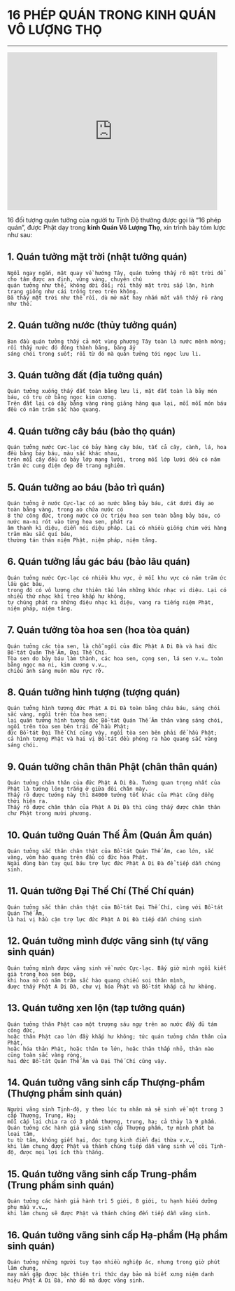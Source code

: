 # 16 PHÉP QUÁN TRONG KINH QUÁN VÔ LƯỢNG THỌ
***
<iframe
    width="480"
    height="360"
    src="https://www.youtube.com/embed/WC0Mm4BYobQ"
    frameborder="0"
    allow="autoplay; encrypted-media"
    allowfullscreen
></iframe>


16 đối tượng quán tưởng của người tu Tịnh Độ thường được gọi là “16 phép quán”, được Phật dạy trong **kinh Quán Vô Lượng Thọ**, xin trình bày tóm lược như sau:

## 1. Quán tưởng mặt trời (nhật tưởng quán)
```
Ngồi ngay ngắn, mặt quay về hướng Tây, quán tưởng thấy rõ mặt trời để cho tâm được an định, vững vàng, chuyên chú
quán tưởng như thế, không dời đổi; rồi thấy mặt trời sắp lặn, hình trạng giống như cái trống treo trên không.
Đã thấy mặt trời như thế rồi, dù mở mắt hay nhắm mắt vẫn thấy rõ ràng như thế.
```
## 2. Quán tưởng nước (thủy tưởng quán)
```
Ban đầu quán tưởng thấy cả một vùng phương Tây toàn là nước mênh mông; rồi thấy nước đó đóng thành băng, băng ấy
sáng chói trong suốt; rồi từ đó mà quán tưởng tới ngọc lưu li.
```
## 3. Quán tưởng đất (địa tưởng quán)
```
Quán tưởng xuống thấy đất toàn bằng lưu li, mặt đất toàn là bảy món báu, có trụ cờ bằng ngọc kim cương.
Trên đất lại có dây bằng vàng ròng giăng hàng qua lại, mỗi mỗi món báu đều có năm trăm sắc hào quang.
```
## 4. Quán tưởng cây báu (bảo thọ quán)
```
Quán tưởng nước Cực-lạc có bảy hàng cây báu, tất cả cây, cành, lá, hoa đều bằng bảy báu, màu sắc khác nhau,
trên mỗi cây đều có bảy lớp mạng lưới, trong mỗi lớp lưới đều có năm trăm ức cung điện đẹp đẽ trang nghiêm.
```
## 5. Quán tưởng ao báu (bảo trì quán)
```
Quán tưởng ở nước Cực-lạc có ao nước bằng bảy báu, cát dưới đáy ao toàn bằng vàng, trong ao chứa nước có
8 thứ công đức, trong nước có ức triệu hoa sen toàn bằng bảy báu, có nước ma-ni rót vào từng hoa sen, phát ra
âm thanh kì diệu, diễn nói diệu pháp. Lại có nhiều giống chim với hàng trăm màu sắc quí báu,
thường tán thán niệm Phật, niệm pháp, niệm tăng.
```
## 6. Quán tưởng lầu gác báu (bảo lâu quán)
```
Quán tưởng nước Cực-lạc có nhiều khu vực, ở mỗi khu vực có năm trăm ức lầu gác báu,
trong đó có vô lượng chư thiên tấu lên những khúc nhạc vi diệu. Lại có nhiều thứ nhạc khí treo khắp hư không,
tự chúng phát ra những điệu nhạc kì diệu, vang ra tiếng niệm Phật, niệm pháp, niệm tăng.
```
## 7. Quán tưởng tòa hoa sen (hoa tòa quán)
```
Quán tưởng các tòa sen, là chỗ ngồi của đức Phật A Di Đà và hai đức Bồ-tát Quán Thế Âm, Đại Thế Chí.
Tòa sen do bảy báu làm thành, các hoa sen, cọng sen, lá sen v.v… toàn bằng ngọc ma ni, kim cương v.v…,
chiếu ánh sáng muôn màu rực rỡ.
```
## 8. Quán tưởng hình tượng (tượng quán)
```
Quán tưởng hình tượng đức Phật A Di Đà toàn bằng châu báu, sáng chói sắc vàng, ngồi trên tòa hoa sen;
lại quán tưởng hình tượng đức Bồ-tát Quán Thế Âm thân vàng sáng chói, ngồi trên tòa sen bên trái để hầu Phật;
đức Bồ-tát Đại Thế Chí cũng vậy, ngồi tòa sen bên phải để hầu Phật;
cả hình tượng Phật và hai vị Bồ-tát đều phóng ra hào quang sắc vàng sáng chói.
```
## 9. Quán tưởng chân thân Phật (chân thân quán)
```
Quán tưởng chân thân của đức Phật A Di Đà. Tướng quan trọng nhất của Phật là tướng lông trắng ở giữa đôi chân mày.
Thấy rõ được tướng này thì 84000 tướng tốt khác của Phật cũng đồng thời hiện ra.
Thấy rõ được chân thân của Phật A Di Đà thì cũng thấy được chân thân chư Phật trong mười phương.
```
## 10. Quán tưởng Quán Thế Âm (Quán Âm quán)
```
Quán tưởng sắc thân chân thật của Bồ-tát Quán Thế Âm, cao lớn, sắc vàng, vòm hào quang trên đầu có đức hóa Phật.
Ngài dùng bàn tay quí báu trợ lực đức Phật A Di Đà để tiếp dẫn chúng sinh.
```
## 11. Quán tưởng Đại Thế Chí (Thế Chí quán)
```
Quán tưởng sắc thân chân thật của Bồ-tát Đại Thế Chí, cùng với Bồ-tát Quán Thế Âm,
là hai vị hầu cận trợ lực đức Phật A Di Đà tiếp dẫn chúng sinh
```
## 12. Quán tưởng mình được vãng sinh (tự vãng sinh quán)
```
Quán tưởng mình được vãng sinh về nước Cực-lạc. Bấy giờ mình ngồi kiết già trong hoa sen búp,
khi hoa nở có năm trăm sắc hào quang chiếu soi thân mình,
được thấy Phật A Di Đà, chư vị hóa Phật và Bồ-tát khắp cả hư không.
```
## 13. Quán tưởng xen lộn (tạp tưởng quán)
```
Quán tưởng thân Phật cao một trượng sáu ngự trên ao nước đầy đủ tám công đức,
hoặc thân Phật cao lớn đầy khắp hư không; tức quán tưởng chân thân của Phật,
hoặc hóa thân Phật, hoặc thân to lớn, hoặc thân thấp nhỏ, thân nào cũng toàn sắc vàng ròng,
hai đức Bồ-tát Quán Thế Âm và Đại Thế Chí cũng vậy.
```
## 14. Quán tưởng vãng sinh cấp Thượng-phẩm (Thượng phẩm sinh quán)
```
Người vãng sinh Tịnh-độ, y theo lúc tu nhân mà sẽ sinh vể một trong 3 cấp Thượng, Trung, Hạ;
mỗi cấp lại chia ra có 3 phẩm thượng, trung, hạ; cả thảy là 9 phẩm.
Quán tưởng các hành giả vãng sinh cấp Thượng phẩm, tự mình phát ba loại tâm,
tu từ tâm, không giết hại, đọc tụng kinh điển đại thừa v.v…,
khi lâm chung được Phật và thánh chúng tiếp dẫn vãng sinh về cõi Tịnh-độ, được mọi lợi ích thù thắng.
```
## 15. Quán tưởng vãng sinh cấp Trung-phẩm (Trung phẩm sinh quán)
```
Quán tưởng các hành giả hành trì 5 giới, 8 giới, tu hạnh hiếu dưỡng phụ mẫu v.v…,
khi lâm chung sẽ được Phật và thánh chúng đến tiếp dẫn vãng sinh.
```
## 16. Quán tưởng vãng sinh cấp Hạ-phẩm (Hạ phẩm sinh quán)
```
Quán tưởng những người tuy tạo nhiều nghiệp ác, nhưng trong giờ phút lâm chung,
may mắn gặp được bậc thiện tri thức dạy bảo mà biết xưng niệm danh hiệu Phật A Di Đà, nhờ đó mà được vãng sinh.
```
